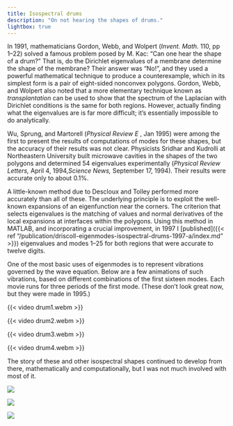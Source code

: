 ```yaml
---
title: Isospectral drums
description: "On not hearing the shapes of drums."
lightbox: true
---
```


In 1991, mathematicians Gordon, Webb, and Wolpert
(*Invent. Math.* 110, pp 1--22) solved a famous problem posed by M. Kac:
"Can one hear the shape of a drum?" That is, do the Dirichlet
eigenvalues of a membrane determine the shape of the membrane? Their
answer was "No!", and they used a powerful mathematical technique to
produce a counterexample, which in its simplest form is a pair of
eight-sided nonconvex polygons. Gordon, Webb, and Wolpert also noted that a more elementary technique known as *transplantation* can be used to show that the spectrum of the Laplacian with Dirichlet conditions is the same for both regions.
However, actually finding what the eigenvalues are is far more
difficult; it's essentially impossible to do analytically. 

Wu, Sprung, and Martorell (*Physical Review E* , Jan 1995) were among the first to present the results of computations of modes for these shapes, but the accuracy of their results was not clear. Physicists Sridhar and Kudrolli at Northeastern University built microwave cavities in the shapes of the two polygons and
determined 54 eigenvalues experimentally (*Physical Review Letters,* April 4, 1994,*Science News,* September 17, 1994). Their results were
accurate only to about 0.1%. 

A little-known method due to Descloux and Tolley performed more accurately
than all of these. The underlying principle is to exploit the well-known
expansions of an eigenfunction near the corners. The criterion that
selects eigenvalues is the matching of values and normal derivatives of
the local expansions at interfaces within the polygons. Using this
method in MATLAB, and incorporating a crucial improvement, in 1997 I [published]({{< ref "/publication/driscoll-eigenmodes-isospectral-drums-1997-a/index.md" >}})
eigenvalues and modes 1–25 for both regions that were accurate to twelve digits. 

One of the most basic uses of eigenmodes is to represent vibrations
governed by the wave equation. Below are a few animations of such
vibrations, based on different combinations of the first sixteen modes. Each movie
runs for three periods of the first mode. (These don't look great now, but they were made in 1995.)


::: {layout-ncol="2"}

{{< video drum1.webm >}}

{{< video drum2.webm >}}

{{< video drum3.webm >}}

{{< video drum4.webm >}}

<!-- {{< figure src="drum-anim1.gif" alt="Drums animation" caption="Mode $n$ contributes $(1/n)^2$ to the solution." width="300" >}}

{{< figure src="drum-anim2.gif" alt="Drums animation" caption="Mode $n$ contributes $1/n$ to the solution." width="300" >}}

{{< figure src="drum-anim3.gif" alt="Drums animation" caption="Odd mode $n$ contributes $1/n$ to the solution with an alternating sign." width="300" >}}

{{< figure src="drum-anim4.gif" alt="Drums animation" caption="Approximation to the drums being `plucked' at their centers." width="300" >}} -->

:::

The story of these and other isospectral shapes continued to develop from there, mathematically and computationally, but I was not much involved with most of it. 

::: {layout-ncol="3"}

![](gww1-4.gif){group="drums"}

![](gww5-8.gif){group="drums"}

![](gww9-12.gif){group="drums"}

:::
